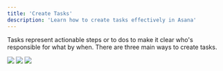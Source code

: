 ```yaml
---
title: 'Create Tasks'
description: 'Learn how to create tasks effectively in Asana'
---
```


Tasks represent actionable steps or to dos to make it clear who's responsible for what by when. There are three main ways to create tasks.

<Frame caption="Option 1: Quick add button in the top bar">
  <img src="/images/create-tasks-1.png" />
</Frame>

<Frame caption="Option 2: Add task button in a project">
  <img src="/images/create-tasks-2.png" />
</Frame>

<Frame caption="Option 3: Plus button next to the section in a project">
  <img src="/images/create-tasks-3.png" />
</Frame>